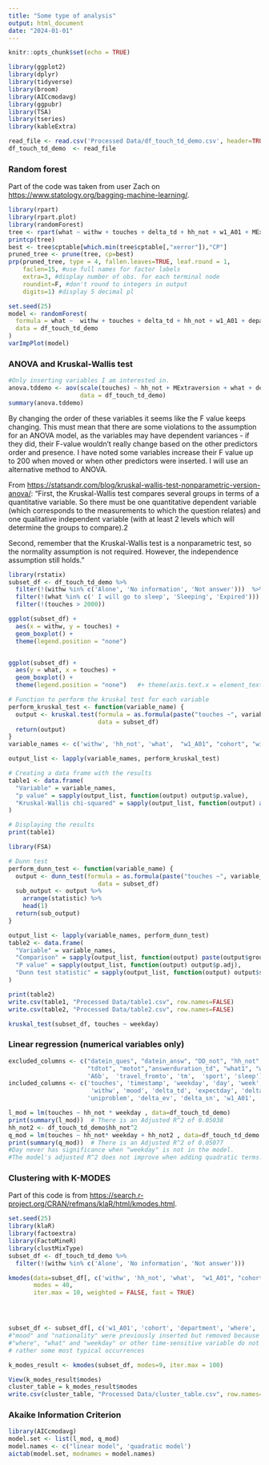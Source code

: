 ```yaml
---
title: "Some type of analysis"
output: html_document
date: "2024-01-01"
---
```


```r
knitr::opts_chunk$set(echo = TRUE)
```

```r
library(ggplot2)
library(dplyr)
library(tidyverse)
library(broom)
library(AICcmodavg)
library(ggpubr)
library(TSA)
library(tseries)
library(kableExtra)
```

```r
read_file <- read.csv('Processed Data/df_touch_td_demo.csv', header=TRUE, sep=',', stringsAsFactors = T) 
df_touch_td_demo  <- read_file
```

### Random forest

Part of the code was taken from user Zach on <https://www.statology.org/bagging-machine-learning/>.

```r
library(rpart)
library(rpart.plot)
library(randomForest)
tree <- rpart(what ~ withw + touches + delta_td + hh_not + w1_A01 + MExtraversion + MAgreeableness + MConscientiousness + MNeuroticism, data=df_touch_td_demo, control=rpart.control(cp=.005))
printcp(tree)
best <- tree$cptable[which.min(tree$cptable[,"xerror"]),"CP"]
pruned_tree <- prune(tree, cp=best)
prp(pruned_tree, type = 4, fallen.leaves=TRUE, leaf.round = 1,
    faclen=15, #use full names for factor labels
    extra=3, #display number of obs. for each terminal node
    roundint=F, #don't round to integers in output
    digits=1) #display 5 decimal pl
```

```r
set.seed(25)
model <- randomForest(
  formula = what ~  withw + touches + delta_td + hh_not + w1_A01 + department + cohort + expectday + uniproblem  + mood + MExtraversion + MAgreeableness + MConscientiousness + MNeuroticism,
  data = df_touch_td_demo
)
varImpPlot(model) 
```

### ANOVA and Kruskal-Wallis test

```r
#Only inserting variables I am interested in.
anova.tddemo <- aov(scale(touches) ~ hh_not + MExtraversion + what + delta_td +  w1_A01 + cohort + withw +   weekday + department + mood + where + MNeuroticism + travel_fromto + travel_medium + sport + sleep  + howwasday + expectday + howwasday + uniproblem + w1_A01 + tm + MAgreeableness + MConscientiousness,
                    data = df_touch_td_demo)
summary(anova.tddemo) 
```

By changing the order of these variables it seems like the F value keeps changing. This must mean that there are some violations to the assumption for an ANOVA model, as the variables may have dependent variances - if they did, their F-value wouldn't really change based on the other predictors order and presence. I have noted some variables increase their F value up to 200 when moved or when other predictors were inserted. I will use an alternative method to ANOVA.

From <https://statsandr.com/blog/kruskal-wallis-test-nonparametric-version-anova/>: "First, the Kruskal-Wallis test compares several groups in terms of a quantitative variable. So there must be one quantitative dependent variable (which corresponds to the measurements to which the question relates) and one qualitative independent variable (with at least 2 levels which will determine the groups to compare).2

Second, remember that the Kruskal-Wallis test is a nonparametric test, so the normality assumption is not required. However, the independence assumption still holds."

```r
library(rstatix)
subset_df <- df_touch_td_demo %>% 
  filter(!(withw %in% c('Alone', 'No information', 'Not answer')))  %>%
  filter(!(what %in% c(' I will go to sleep', 'Sleeping', 'Expired'))) %>%
  filter(!(touches > 2000))

ggplot(subset_df) +
  aes(x = withw, y = touches) +
  geom_boxplot() +
  theme(legend.position = "none")


ggplot(subset_df) +
  aes(y = what, x = touches) +
  geom_boxplot() +
  theme(legend.position = "none")   #+ theme(axis.text.x = element_text(angle = 90))

# Function to perform the kruskal test for each variable
perform_kruskal_test <- function(variable_name) {
  output <- kruskal.test(formula = as.formula(paste("touches ~", variable_name)),
                         data = subset_df)
  return(output)
}
variable_names <- c('withw', 'hh_not', 'what',  "w1_A01", "cohort", "withw", "department", "mood", "where", 'weekday')

output_list <- lapply(variable_names, perform_kruskal_test)

# Creating a data frame with the results
table1 <- data.frame(
  "Variable" = variable_names,
  "p value" = sapply(output_list, function(output) output$p.value),
  "Kruskal-Wallis chi-squared" = sapply(output_list, function(output) as.numeric(output$statistic))
)

# Displaying the results
print(table1)

library(FSA)

# Dunn test
perform_dunn_test <- function(variable_name) {
  output <- dunn_test(formula = as.formula(paste("touches ~", variable_name)),
                         data = subset_df)
  sub_output <- output %>%
    arrange(statistic) %>%
    head(1)
  return(sub_output)
}

output_list <- lapply(variable_names, perform_dunn_test)
table2 <- data.frame(
  "Variable" = variable_names,
  "Comparison" = sapply(output_list, function(output) paste(output$group1, " vs. ", output$group2)),
  "P value" = sapply(output_list, function(output) output$p.adj),
  "Dunn test statistic" = sapply(output_list, function(output) output$statistic)
)

print(table2)
write.csv(table1, "Processed Data/table1.csv", row.names=FALSE)
write.csv(table2, "Processed Data/table2.csv", row.names=FALSE)

kruskal_test(subset_df, touches ~ weekday)
```

### Linear regression (numerical variables only)

```r
excluded_columns <- c("datein_ques", "datein_answ", "DD_not", "hh_not", "mm_not", "A3c", 
                      "tdtot", "motot","answerduration_td", "what1", "what2", "where2", "withw2",
                      'A6b',  'travel_fromto', 'tm',  'sport', 'sleep')
included_columns <- c('touches', 'timestamp', 'weekday', 'day', 'week', 'what', 'where',
                       'withw', 'mood', 'delta_td', 'expectday', 'delta_mo', 'howwasday',
                      'uniproblem', 'delta_ev', 'delta_sn', 'w1_A01', 'department', 'cohort')
```

```r
l_mod = lm(touches ~ hh_not * weekday , data=df_touch_td_demo)
print(summary(l_mod))  # There is an Adjusted R^2 of 0.05038 
hh_not2 <- df_touch_td_demo$hh_not^2 
q_mod = lm(touches ~ hh_not* weekday + hh_not2 , data=df_touch_td_demo )  
print(summary(q_mod))  # There is an Adjusted R^2 of 0.05077 
#Day never has significance when "weekday" is not in the model. 
#The model's adjusted R^2 does not improve when adding quadratic terms.
```

### Clustering with K-MODES

Part of this code is from <https://search.r-project.org/CRAN/refmans/klaR/html/kmodes.html>.

```r
set.seed(25)
library(klaR)
library(factoextra)
library(FactoMineR)
library(clustMixType)
subset_df <- df_touch_td_demo %>% 
  filter(!(withw %in% c('Alone', 'No information', 'Not answer')))  

kmodes(data=subset_df[, c('withw', 'hh_not', 'what',  "w1_A01", "cohort", "withw", "department", "mood", "where", 'MExtraversion', 'MAgreeableness', 'MConscientiousness', 'MNeuroticism')], 
       modes = 40, 
       iter.max = 10, weighted = FALSE, fast = TRUE)




subset_df <- subset_df[, c('w1_A01', 'cohort', 'department', 'where', 'what', 'withw')] 
#"mood" and "nationality" were previously inserted but removed because they don't vary much, while 
#"where", "what" and "weekday" or other time-sensitive variable do not indicate very stable clusters but 
# rather some most typical occurrences

k_modes_result <- kmodes(subset_df, modes=9, iter.max = 100)

View(k_modes_result$modes)
cluster_table = k_modes_result$modes
write.csv(cluster_table, "Processed Data/cluster_table.csv", row.names=FALSE)

```

### Akaike Information Criterion

```r
library(AICcmodavg)
model.set <- list(l_mod, q_mod)
model.names <- c("linear model", 'quadratic model')
aictab(model.set, modnames = model.names)
```
